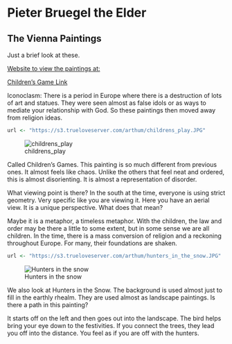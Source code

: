 # Pieter Bruegel the Elder

## The Vienna Paintings
Just a brief look at these.

[Website to view the paintings at:](http://insidebruegel.net/#p/v=udroom&lan=en&a=1020)



[Children's Game Link](http://insidebruegel.net/#p/v=udroom&lan=en&a=1017)

Iconoclasm: There is a period in Europe where there is a destruction of lots of art and statues. They were seen almost as false idols or as ways to mediate your relationship with God. So these paintings then moved away from religion ideas. 


```r
url <- "https://s3.trueloveserver.com/arthum/childrens_play.JPG"
```  
![childrens_play](`r url`)

Called Children's Games. This painting is so much different from previous ones. It almost feels like chaos. Unlike the others that feel neat and ordered, this is almost disorienting. It is almost a representation of disorder. 

What viewing point is there? In the south at the time, everyone is using strict geometry. Very specific like you are viewing it. Here you have an aerial view. It is a unique perspective. What does that mean?

Maybe it is a metaphor, a timeless metaphor. With the children, the law and order may be there a little to some extent, but in some sense we are all children. In the time, there is a mass conversion of religion and a reckoning throughout Europe. For many, their foundations are shaken. 



```r
url <- "https://s3.trueloveserver.com/arthum/hunters_in_the_snow.JPG"
```  
![Hunters in the snow](`r url`)



We also look at Hunters in the Snow. The background is used almost just to fill in the earthly rhealm. They are used almost as landscape paintings. Is there a path in this painting?

It starts off on the left and then goes out into the landscape. The bird helps bring your eye down to the festivities. If you connect the trees, they lead you off into the distance. You feel as if you are off with the hunters. 